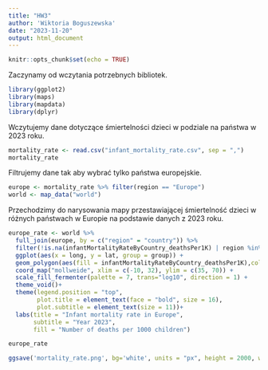 ---
title: "HW3"
author: 'Wiktoria Boguszewska'
date: "2023-11-20"
output: html_document
---

```{r setup, include=FALSE}
knitr::opts_chunk$set(echo = TRUE)
```

Zaczynamy od wczytania potrzebnych bibliotek.
```{r}
library(ggplot2)
library(maps)
library(mapdata)
library(dplyr)
```

Wczytujemy dane dotyczące śmiertelności dzieci w podziale na państwa w 2023 roku.
```{r}
mortality_rate <- read.csv("infant_mortality_rate.csv", sep = ",")
mortality_rate
```

Filtrujemy dane tak aby wybrać tylko państwa europejskie.
```{r}
europe <- mortality_rate %>% filter(region == "Europe")
world <- map_data("world")
```

Przechodzimy do narysowania mapy przestawiającej śmiertelność dzieci w różnych państwach w Europie na podstawie danych z 2023 roku.
```{r}
europe_rate <- world %>% 
  full_join(europe, by = c("region" = "country")) %>% 
  filter(!is.na(infantMortalityRateByCountry_deathsPer1K) | region %in% (c("Kosovo", "UK"))) %>% 
  ggplot(aes(x = long, y = lat, group = group)) + 
  geom_polygon(aes(fill = infantMortalityRateByCountry_deathsPer1K),color = "black", linewidth = 0.5) +
  coord_map("mollweide", xlim = c(-10, 32), ylim = c(35, 70)) +
  scale_fill_fermenter(palette = 7, trans="log10", direction = 1) + 
  theme_void()+
  theme(legend.position = "top",
        plot.title = element_text(face = "bold", size = 16),
        plot.subtitle = element_text(size = 11))+
  labs(title = "Infant mortality rate in Europe",
       subtitle = "Year 2023",
       fill = "Number of deaths per 1000 children")

europe_rate
```

```{r}
ggsave('mortality_rate.png', bg='white', units = "px", height = 2000, width = 1820, europe_rate)
```

